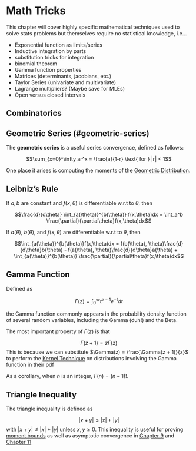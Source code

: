 # Math Tricks {#math-tricks}

This chapter will cover highly specific mathematical techniques used to solve stats problems but themselves require no statistical knowledge, i.e...

- Exponential function as limits/series
- Inductive integration by parts
- substitution tricks for integration
- binomial theorem
- Gamma function properties
- Matrices (determinants, jacobians, etc.)
- Taylor Series (univariate and multivariate)
- Lagrange multipliers? (Maybe save for MLEs)
- Open versus closed intervals

## Combinatorics

## Geometric Series (#geometric-series)

The **geometric series** is a useful series convergence, defined as follows:

$$\sum_{x=0}^\infty ar^x = \frac{a}{1-r} \text{ for } |r| < 1$$

One place it arises is computing the moments of the [Geometric Distribution](#geometric-distribution).


## Leibniz's Rule {#leibniz-rule}

::: {.theorem name="Leibniz's Rule: Simple Version"}

If $a, b$ are constant and $f(x, \theta)$ is differentiable w.r.t to $\theta$, then

$$\frac{d}{d\theta} \int_{a(\theta)}^{b(\theta)} f(x,\theta)dx = \int_a^b \frac{\partial}{\partial\theta}f(x,\theta)dx$$
:::

::: {.theorem name="Leibniz's Rule: Complicated Version"}


If $a(\theta)$, $b(\theta)$, and $f(x, \theta)$ are differentiable w.r.t to $\theta$, then 

$$\int_{a(\theta)}^{b(\theta)}f(x,\theta)dx = f(b(\theta), \theta)\frac{d}{d\theta}b(\theta) - f(a(\theta), \theta)\frac{d}{d\theta}a(\theta) + \int_{a(\theta)}^{b(\theta)} \frac{\partial}{\partial\theta}f(x,\theta)dx$$
:::

## Gamma Function {#gamma-function}

Defined as 

$$\Gamma(z) = \int_{0}^\infty t^{z-1}e^{-t}dt$$

the Gamma function commonly appears in the probability density function of several random variables, including the Gamma (duh!) and the Beta.

The most important property of $\Gamma(z)$ is that 

$$\Gamma(z + 1) = z\Gamma(z)$$
This is because we can substitute $\Gamma(z) = \frac{\Gamma(z + 1)}{z}$ to perform the [Kernel Technique](#kernel-technique) on distributions involving the Gamma function in their pdf

As a corollary, when $n$ is an integer, $\Gamma(n) = (n-1)!$. 

## Triangle Inequality {#triangle-inequality}

The triangle inequality is defined as 

$$|x + y| \leq |x| + |y|$$
with $|x + y| \leq |x| + |y|$ unless $x, y \geq 0$. This inequality is useful for proving [moment bounds](#moment-bounds) as well as asymptotic convergence in [Chapter 9](point-estimators-asymptotics) and [Chapter 11](hypothesis-tests-asymptotics)
